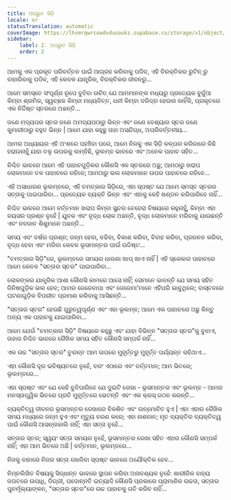 ```yaml
---
title: ଅଦ୍ଭୁତ ସିଡ଼ି
locale: or
statusTranslation: automatic
coverImage: https://lhvmrqwrcowdvduuaukz.supabase.co/storage/v1/object/public/strapi-uploads/small_cover-tratado-de-psicologia-revolucionaria.webp-5e15e1cec4e0ebebcde5d7fc7565d8fd.webp
sidebar:
    label: 2. ଅଦ୍ଭୁତ ସିଡ଼ି
    order: 2
---
```

ଆମକୁ ଏକ ପ୍ରକୃତ ପରିବର୍ତ୍ତନ ପାଇଁ ଆଗ୍ରହ କରିବାକୁ ପଡିବ, ଏହି ବିରକ୍ତିକର ରୁଟିନ୍ ରୁ ବାହାରିବାକୁ ପଡିବ, ଏହି କେବଳ ଯାନ୍ତ୍ରିକ, ବିରକ୍ତିକର ଜୀବନରୁ...

ଆମେ ସମସ୍ତେ ସଂପୂର୍ଣ୍ଣ ରୂପେ ବୁଝିବା ଉଚିତ୍ ଯେ ଆମମାନଙ୍କ ମଧ୍ୟରୁ ପ୍ରତ୍ୟେକ ବୁର୍ଜୁଆ କିମ୍ବା ଶ୍ରମିକ, ସ୍ୱଚ୍ଛଳ କିମ୍ବା ମଧ୍ୟବିତ୍ତ, ଧନୀ କିମ୍ବା ଦରିଦ୍ର ହେଉନା କାହିଁକି, ପ୍ରକୃତରେ ଏକ ନିର୍ଦ୍ଦିଷ୍ଟ ସ୍ତରରେ ଅଛନ୍ତି...

ଜଣେ ମଦ୍ୟପର ସ୍ତର ଜଣେ ଅମଦ୍ୟପଠାରୁ ଭିନ୍ନ ଏବଂ ଜଣେ ବେଶ୍ୟାର ସ୍ତର ଜଣେ କୁମାରୀଠାରୁ ବହୁତ ଭିନ୍ନ | ଆମେ ଯାହା କହୁଛୁ ତାହା ଅସନ୍ଦିଗ୍ଧ, ଅପରିବର୍ତ୍ତନୀୟ...

ଆମର ଅଧ୍ୟାୟର ଏହି ଅଂଶରେ ପହଞ୍ଚିବା ପରେ, ଆମେ ନିଜକୁ ଏକ ସିଡ଼ି କଳ୍ପନା କରିବାରେ କିଛି ହରାଉନାହୁଁ ଯାହା ତଳୁ ଉପରକୁ ଲମ୍ବିଛି, ଭୂଲମ୍ବ ଭାବରେ ଏବଂ ଅନେକ ପାହାଚ ସହିତ...

ନିଶ୍ଚିତ ଭାବରେ ଆମେ ଏହି ପାହାଚଗୁଡ଼ିକର କୌଣସି ଏକ ସ୍ତରରେ ଅଛୁ; ଆମଠାରୁ ଖରାପ ଲୋକମାନେ ତଳ ପାହାଚରେ ରହିବେ; ଆମଠାରୁ ଭଲ ଲୋକମାନେ ଉପର ପାହାଚରେ ରହିବେ...

ଏହି ଅସାଧାରଣ ଭୂଲମ୍ବରେ, ଏହି ଚମତ୍କାର ସିଡ଼ିରେ, ଏହା ସ୍ପଷ୍ଟ ଯେ ଆମେ ସମସ୍ତ ସ୍ତରର ସତ୍ତାକୁ ପାଇପାରିବା... ପ୍ରତ୍ୟେକ ବ୍ୟକ୍ତି ଭିନ୍ନ ଏବଂ ଏହାକୁ କେହି ଖଣ୍ଡନ କରିପାରିବେ ନାହିଁ...

ନିଶ୍ଚିତ ଭାବରେ ଆମେ ବର୍ତ୍ତମାନ ଖରାପ କିମ୍ବା ସୁନ୍ଦର ଚେହେରା ବିଷୟରେ କହୁନାହୁଁ, କିମ୍ବା ଏହା ବୟସର ପ୍ରଶ୍ନ ନୁହେଁ | ଯୁବକ ଏବଂ ବୃଦ୍ଧ ଲୋକ ଅଛନ୍ତି, ବୃଦ୍ଧ ଲୋକମାନେ ମରିବାକୁ ଯାଉଛନ୍ତି ଏବଂ ନବଜାତ ଶିଶୁମାନେ ଅଛନ୍ତି...

ସମୟ ଏବଂ ବର୍ଷର ପ୍ରଶ୍ନ; ଜନ୍ମ ହେବା, ବଢିବା, ବିକାଶ କରିବା, ବିବାହ କରିବା, ପ୍ରଜନନ କରିବା, ବୃଦ୍ଧ ହେବା ଏବଂ ମରିବା କେବଳ ଭୂସମାନ୍ତର ପାଇଁ ଉଦ୍ଦିଷ୍ଟ...

"ଚମତ୍କାର ସିଡ଼ି"ରେ, ଭୂଲମ୍ବରେ ସମୟର ଧାରଣା ଖାପ୍ ଖାଏ ନାହିଁ | ଏହି ସ୍କେଲର ପାହାଚରେ ଆମେ କେବଳ "ସତ୍ତାର ସ୍ତର" ପାଇପାରିବା...

ଲୋକଙ୍କର ଯାନ୍ତ୍ରିକ ଆଶା କୌଣସି କାମରେ ଆସେ ନାହିଁ; ସେମାନେ ଭାବନ୍ତି ଯେ ସମୟ ସହିତ ଜିନିଷଗୁଡ଼ିକ ଭଲ ହେବ; ଆମର ଜେଜେବାପା ଏବଂ ଜେଜେମା'ମାନେ ଏହିପରି ଭାବୁଥିଲେ; ବାସ୍ତବରେ ଘଟଣାଗୁଡ଼ିକ ବିପରୀତ ପ୍ରମାଣ କରିବାକୁ ଆସିଛନ୍ତି...

"ସତ୍ତାର ସ୍ତର" ହେଉଛି ଗୁରୁତ୍ୱପୂର୍ଣ୍ଣ ଏବଂ ଏହା ଭୂଲମ୍ବ; ଆମେ ଏକ ପାହାଚରେ ଅଛୁ କିନ୍ତୁ ଅନ୍ୟ ଏକ ପାହାଚକୁ ଯାଇପାରିବା...

ଆମେ ଯେଉଁ "ଚମତ୍କାର ସିଡ଼ି" ବିଷୟରେ କହୁଛୁ ଏବଂ ଯାହା ବିଭିନ୍ନ "ସତ୍ତାର ସ୍ତର"କୁ ବୁଝାଏ, ତାହାର ନିଶ୍ଚିତ ଭାବରେ ରୈଖିକ ସମୟ ସହିତ କୌଣସି ସମ୍ପର୍କ ନାହିଁ...

ଏକ ଉଚ୍ଚ "ସତ୍ତାର ସ୍ତର" ତୁରନ୍ତ ଆମ ଉପରେ ମୁହୂର୍ତ୍ତରୁ ମୁହୂର୍ତ୍ତ ପର୍ଯ୍ୟନ୍ତ ରହିଥାଏ...

ଏହା କୌଣସି ଦୂର ଭବିଷ୍ୟତରେ ନୁହେଁ, ବରଂ ଏଠାରେ ଏବଂ ବର୍ତ୍ତମାନ; ଆମ ଭିତରେ; ଭୂଲମ୍ବରେ...

ଏହା ସ୍ପଷ୍ଟ ଏବଂ ଯେ କେହି ବୁଝିପାରିବେ ଯେ ଦୁଇଟି ରେଖା - ଭୂସମାନ୍ତର ଏବଂ ଭୂଲମ୍ବ - ଆମର ମନସ୍ତାତ୍ତ୍ୱିକ ଭିତରେ ପ୍ରତି ମୁହୂର୍ତ୍ତରେ ଭେଟନ୍ତି ଏବଂ ଏକ କ୍ରସ୍ ଗଠନ କରନ୍ତି...

ବ୍ୟକ୍ତିତ୍ୱ ଜୀବନର ଭୂସମାନ୍ତର ରେଖାରେ ବିକଶିତ ଏବଂ ଉନ୍ମୋଚିତ ହୁଏ | ଏହା ଏହାର ରୈଖିକ ସମୟ ମଧ୍ୟରେ ଜନ୍ମ ହୁଏ ଏବଂ ମୃତ୍ୟୁ ବରଣ କରେ; ଏହା ନାଶବାନ; ମୃତ ବ୍ୟକ୍ତିର ବ୍ୟକ୍ତିତ୍ୱ ପାଇଁ କୌଣସି ଆସନ୍ତାକାଲି ନାହିଁ; ଏହା ସତ୍ତା ନୁହେଁ...

ସତ୍ତାର ସ୍ତର; ସ୍ୱୟଂ ସତ୍ତା ସମୟର ନୁହେଁ, ଭୂସମାନ୍ତର ରେଖା ସହିତ ଏହାର କୌଣସି ସମ୍ପର୍କ ନାହିଁ; ଏହା ଆମ ଭିତରେ ଅଛି | ବର୍ତ୍ତମାନ, ଭୂଲମ୍ବରେ...

ନିଜକୁ ବାହାରେ ନିଜର ସତ୍ତା ଖୋଜିବା ସ୍ପଷ୍ଟ ଭାବରେ ଅଯୌକ୍ତିକ ହେବ...

ନିମ୍ନଲିଖିତ ବିଷୟକୁ ସିଦ୍ଧାନ୍ତ ଭାବରେ ସ୍ଥାପନ କରିବା ଅନାବଶ୍ୟକ ନୁହେଁ: ଶାରୀରିକ ବାହ୍ୟ ଜଗତରେ ଉପାଧି, ଡିଗ୍ରୀ, ପଦୋନ୍ନତି ଇତ୍ୟାଦି କୌଣସି ପ୍ରକାରେ ପ୍ରାମାଣିକ ଉଚ୍ଚତା, ସତ୍ତାର ପୁନର୍ମୂଲ୍ୟାଙ୍କନ, "ସତ୍ତାର ସ୍ତର"ରେ ଉଚ୍ଚ ପାହାଚକୁ ଗତି କରିବ ନାହିଁ...

